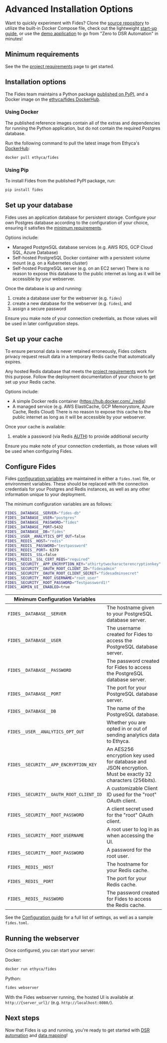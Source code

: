 
# Advanced Installation Options

<Callout emoji="ⓘ">Want to quickly experiment with Fides? Clone the [source repository](https://github.com/ethyca/fides) to utilize the built-in Docker Compose file, check out the lightweight [start-up guide](./quickstart), or use the [demo application](./sample_project) to go from "Zero to DSR Automation" in minutes!</Callout>

## Minimum requirements
See the the [project requirements](requirements) page to get started.

## Installation options
The Fides team maintains a Python package [published on PyPI](https://pypi.org/project/fides/), and a Docker image on the [ethyca/fides DockerHub](https://hub.docker.com/r/ethyca/fides/tags).

### Using Docker
The published reference images contain all of the extras and dependencies for running the Python application, but do not contain the required Postgres database.

Run the following command to pull the latest image from Ethyca's [DockerHub](https://hub.docker.com/r/ethyca/fides):

```
docker pull ethyca/fides
``` 

### Using Pip
To install Fides from the published PyPI package, run:

```sh
pip install fides
```

## Set up your database
Fides uses an application database for persistent storage. Configure your own Postgres database according to the configuration of your choice, ensuring it satisfies the [minimum requirements](./requirements).

Options include:
* Managed PostgreSQL database services (e.g. AWS RDS, GCP Cloud SQL, Azure Database)
* Self-hosted PostgreSQL Docker container with a persistent volume mount (e.g. on a Kubernetes cluster)
* Self-hosted PostgreSQL server (e.g. on an EC2 server)
<Callout emoti="!"> There is no reason to expose this database to the public internet as long as it will be accessible by your webserver.</Callout>

Once the database is up and running:
1. create a database user for the webserver (e.g. `fides`)
2. create a new database for the webserver (e.g. `fides`), and
3. assign a secure password 

Ensure you make note of your connection credentials, as those values will be used in later configuration steps.


## Set up your cache
To ensure personal data is never retained erroneously, Fides collects privacy request result data in a temporary Redis cache that automatically expires.

Any hosted Redis database that meets the [project requirements](./requirements) work for this purpose. Follow the deployment documentation of your choice to get set up your Redis cache.

Options include: 
* A simple Docker redis container (https://hub.docker.com/_/redis)
* A managed service (e.g. AWS ElastiCache, GCP Memorystore, Azure Cache, Redis Cloud)
<Callout emoti="!"> There is no reason to expose this cache to the public internet as long as it will be accessible by your webserver.</Callout>

Once your cache is available:
1. enable a password (via Redis [AUTH](https://redis.io/commands/auth/)) to provide additional security

Ensure you make note of your connection credentials, as those values will be used when configuring Fides.


## Configure Fides
Fides [configuration variables](./configuration) are maintained in either a `fides.toml` file, or environment variables. These should be replaced with the connection credentials for your Postgres and Redis instances, as well as any other information unique to your deployment. 

The minimum configuration variables are as follows: 

```sh
FIDES__DATABASE__SERVER="fides-db"
FIDES__DATABASE__USER="postgres"
FIDES__DATABASE__PASSWORD="fides"
FIDES__DATABASE__PORT=5432
FIDES__DATABASE__DB="fides"
FIDES__USER__ANALYTICS_OPT_OUT=false
FIDES__REDIS__HOST="redis"
FIDES__REDIS__PASSWORD="testpassword"
FIDES__REDIS__PORT= 6379
FIDES__REDIS__SSL=false
FIDES__REDIS__SSL_CERT_REQS="required"
FIDES__SECURITY__APP_ENCRYPTION_KEY="athirtytwocharacterencryptionkey"
FIDES__SECURITY__OAUTH_ROOT_CLIENT_ID="fidesadmin"
FIDES__SECURITY__OAUTH_ROOT_CLIENT_SECRET="fidesadminsecret"
FIDES__SECURITY__ROOT_USERNAME="root_user"
FIDES__SECURITY__ROOT_PASSWORD="Testpassword1!"
FIDES__ADMIN_UI__ENABLED=true
```

| Minimum Configuration Variables | |
| --- | --- |
| `FIDES__DATABASE__SERVER` | The hostname given to your PostgreSQL database server.
| `FIDES__DATABASE__USER` | The username created for Fides to access the PostgreSQL database server.
| `FIDES__DATABASE__PASSWORD` |  The password created for Fides to access the PostgreSQL database server.
| `FIDES__DATABASE__PORT` | The port for your PostgreSQL database server.
| `FIDES__DATABASE__DB` | The name of the PostgreSQL database.
| `FIDES__USER__ANALYTICS_OPT_OUT` | Whether you are opted in or out of sending analytics data to Ethyca.
| `FIDES__SECURITY__APP_ENCRYPTION_KEY` | An AES256 encryption key used for database and JSON encryption. Must be exactly 32 characters (256bits).
| `FIDES__SECURITY__OAUTH_ROOT_CLIENT_ID` | A customizable Client ID used for the "root" OAuth client.
| `FIDES__SECURITY__ROOT_PASSWORD` | A client secret used for the "root" OAuth client.
| `FIDES__SECURITY__ROOT_USERNAME` | A root user to log in as when accessing the UI.
| `FIDES__SECURITY__ROOT_PASSWORD` | A password for the root user.
| `FIDES__REDIS__HOST` | The hostname for your Redis cache.
| `FIDES__REDIS__PORT` | The port for your Redis cache.
| `FIDES__REDIS__PASSWORD` | The password created for Fides to access the Redis cache.


See the [Configuration guide](configuration) for a full list of settings, as well as a sample `fides.toml`.

## Running the webserver
Once configured, you can start your server:

Docker: 
```sh
docker run ethyca/fides
```

Python:
```sh
fides webserver
```

With the Fides webserver running, the hosted UI is available at `http://{server_url}/` (e.g. `http://localhost:8080/`). 

## Next steps
Now that Fides is up and running, you're ready to get started with [DSR automation](../dsr_quickstart/overview) and [data mapping](../data_mapping/overview)!